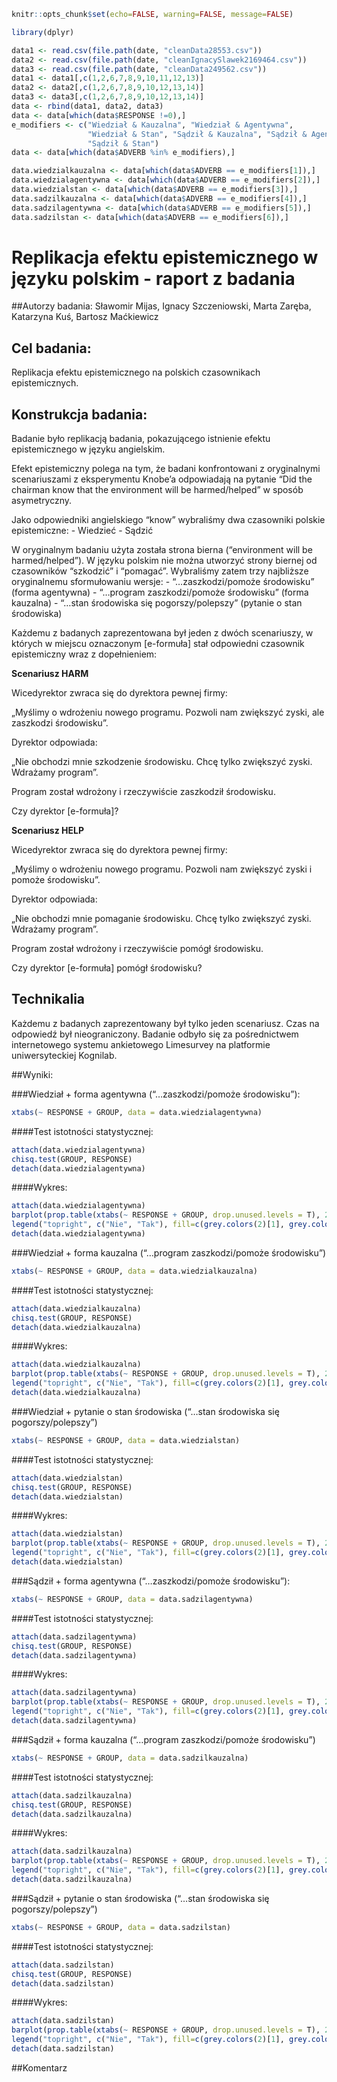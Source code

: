 ```r
knitr::opts_chunk$set(echo=FALSE, warning=FALSE, message=FALSE)

```

```r
library(dplyr)

data1 <- read.csv(file.path(date, "cleanData28553.csv"))
data2 <- read.csv(file.path(date, "cleanIgnacySlawek2169464.csv"))
data3 <- read.csv(file.path(date, "cleanData249562.csv"))
data1 <- data1[,c(1,2,6,7,8,9,10,11,12,13)]
data2 <- data2[,c(1,2,6,7,8,9,10,12,13,14)]
data3 <- data3[,c(1,2,6,7,8,9,10,12,13,14)]
data <- rbind(data1, data2, data3)
data <- data[which(data$RESPONSE !=0),]
e_modifiers <- c("Wiedział & Kauzalna", "Wiedział & Agentywna", 
                 "Wiedział & Stan", "Sądził & Kauzalna", "Sądził & Agentywna",
                 "Sądził & Stan")
data <- data[which(data$ADVERB %in% e_modifiers),]

data.wiedzialkauzalna <- data[which(data$ADVERB == e_modifiers[1]),]
data.wiedzialagentywna <- data[which(data$ADVERB == e_modifiers[2]),]
data.wiedzialstan <- data[which(data$ADVERB == e_modifiers[3]),]
data.sadzilkauzalna <- data[which(data$ADVERB == e_modifiers[4]),]
data.sadzilagentywna <- data[which(data$ADVERB == e_modifiers[5]),]
data.sadzilstan <- data[which(data$ADVERB == e_modifiers[6]),]

```

Replikacja efektu epistemicznego w języku polskim - raport z badania
=====================================================================
##Autorzy badania: Sławomir Mijas, Ignacy Szczeniowski, Marta Zaręba, Katarzyna Kuś, Bartosz Maćkiewicz

## Cel badania: 
Replikacja efektu epistemicznego na polskich czasownikach epistemicznych.

## Konstrukcja badania:
Badanie było replikacją badania, pokazującego istnienie efektu epistemicznego w języku angielskim.

Efekt epistemiczny polega na tym, że badani konfrontowani z oryginalnymi scenariuszami z eksperymentu Knobe'a odpowiadają na pytanie "Did the chairman know that the environment will be harmed/helped" w sposób asymetryczny. 

Jako odpowiedniki angielskiego "know" wybraliśmy dwa czasowniki polskie epistemiczne:
- Wiedzieć
- Sądzić 

W oryginalnym badaniu użyta została strona bierna ("environment will be harmed/helped"). W języku polskim nie można utworzyć strony biernej od czasowników "szkodzić" i "pomagać". Wybraliśmy zatem trzy najbliższe oryginalnemu sformułowaniu wersje:
- "...zaszkodzi/pomoże środowisku" (forma agentywna)
- "...program zaszkodzi/pomoże środowisku" (forma kauzalna)
- "...stan środowiska się pogorszy/polepszy" (pytanie o stan środowiska)

Każdemu z badanych zaprezentowana był jeden z dwóch scenariuszy, w których w miejscu oznaczonym [e-formuła] stał odpowiedni czasownik epistemiczny wraz z dopełnieniem:

**Scenariusz HARM**

Wicedyrektor zwraca się do dyrektora pewnej firmy:

„Myślimy o wdrożeniu nowego programu. Pozwoli nam zwiększyć zyski, ale zaszkodzi środowisku”.

Dyrektor odpowiada:

„Nie obchodzi mnie szkodzenie środowisku. Chcę tylko zwiększyć zyski. Wdrażamy program”.

Program został wdrożony i rzeczywiście zaszkodził środowisku.

Czy dyrektor [e-formuła]?

**Scenariusz HELP**

Wicedyrektor zwraca się do dyrektora pewnej firmy:

„Myślimy o wdrożeniu nowego programu. Pozwoli nam zwiększyć zyski i pomoże środowisku”.

Dyrektor odpowiada:

„Nie obchodzi mnie pomaganie środowisku. Chcę tylko zwiększyć zyski. Wdrażamy program”.

Program został wdrożony i rzeczywiście pomógł środowisku.

Czy dyrektor [e-formuła] pomógł środowisku?

## Technikalia
Każdemu z badanych zaprezentowany był tylko jeden scenariusz. Czas na odpowiedź był nieograniczony. Badanie odbyło się za pośrednictwem internetowego systemu ankietowego Limesurvey na platformie uniwersyteckiej Kognilab. 

##Wyniki:

###Wiedział + forma agentywna ("...zaszkodzi/pomoże środowisku"):

```r
xtabs(~ RESPONSE + GROUP, data = data.wiedzialagentywna)
```

####Test istotności statystycznej:

```r
attach(data.wiedzialagentywna)
chisq.test(GROUP, RESPONSE)
detach(data.wiedzialagentywna)
```

####Wykres:

```r
attach(data.wiedzialagentywna)
barplot(prop.table(xtabs(~ RESPONSE + GROUP, drop.unused.levels = T), 2))
legend("topright", c("Nie", "Tak"), fill=c(grey.colors(2)[1], grey.colors(2)[2]))
detach(data.wiedzialagentywna)
```

###Wiedział + forma kauzalna ("...program zaszkodzi/pomoże środowisku")

```r
xtabs(~ RESPONSE + GROUP, data = data.wiedzialkauzalna)
```

####Test istotności statystycznej:

```r
attach(data.wiedzialkauzalna)
chisq.test(GROUP, RESPONSE)
detach(data.wiedzialkauzalna)
```

####Wykres:

```r
attach(data.wiedzialkauzalna)
barplot(prop.table(xtabs(~ RESPONSE + GROUP, drop.unused.levels = T), 2))
legend("topright", c("Nie", "Tak"), fill=c(grey.colors(2)[1], grey.colors(2)[2]))
detach(data.wiedzialkauzalna)
```

###Wiedział + pytanie o stan środowiska ("...stan środowiska się pogorszy/polepszy")

```r
xtabs(~ RESPONSE + GROUP, data = data.wiedzialstan)
```

####Test istotności statystycznej:

```r
attach(data.wiedzialstan)
chisq.test(GROUP, RESPONSE)
detach(data.wiedzialstan)
```

####Wykres:

```r
attach(data.wiedzialstan)
barplot(prop.table(xtabs(~ RESPONSE + GROUP, drop.unused.levels = T), 2))
legend("topright", c("Nie", "Tak"), fill=c(grey.colors(2)[1], grey.colors(2)[2]))
detach(data.wiedzialstan)
```


###Sądził + forma agentywna ("...zaszkodzi/pomoże środowisku"):

```r
xtabs(~ RESPONSE + GROUP, data = data.sadzilagentywna)
```

####Test istotności statystycznej:

```r
attach(data.sadzilagentywna)
chisq.test(GROUP, RESPONSE)
detach(data.sadzilagentywna)
```

####Wykres:

```r
attach(data.sadzilagentywna)
barplot(prop.table(xtabs(~ RESPONSE + GROUP, drop.unused.levels = T), 2))
legend("topright", c("Nie", "Tak"), fill=c(grey.colors(2)[1], grey.colors(2)[2]))
detach(data.sadzilagentywna)
```

###Sądził + forma kauzalna ("...program zaszkodzi/pomoże środowisku")

```r
xtabs(~ RESPONSE + GROUP, data = data.sadzilkauzalna)
```
  
####Test istotności statystycznej:

```r
attach(data.sadzilkauzalna)
chisq.test(GROUP, RESPONSE)
detach(data.sadzilkauzalna)
```

####Wykres:

```r
attach(data.sadzilkauzalna)
barplot(prop.table(xtabs(~ RESPONSE + GROUP, drop.unused.levels = T), 2))
legend("topright", c("Nie", "Tak"), fill=c(grey.colors(2)[1], grey.colors(2)[2]))
detach(data.sadzilkauzalna)
```

###Sądził + pytanie o stan środowiska ("...stan środowiska się pogorszy/polepszy")

```r
xtabs(~ RESPONSE + GROUP, data = data.sadzilstan)
```

####Test istotności statystycznej:

```r
attach(data.sadzilstan)
chisq.test(GROUP, RESPONSE)
detach(data.sadzilstan)
```

####Wykres:

```r
attach(data.sadzilstan)
barplot(prop.table(xtabs(~ RESPONSE + GROUP, drop.unused.levels = T), 2))
legend("topright", c("Nie", "Tak"), fill=c(grey.colors(2)[1], grey.colors(2)[2]))
detach(data.sadzilstan)
```

##Komentarz